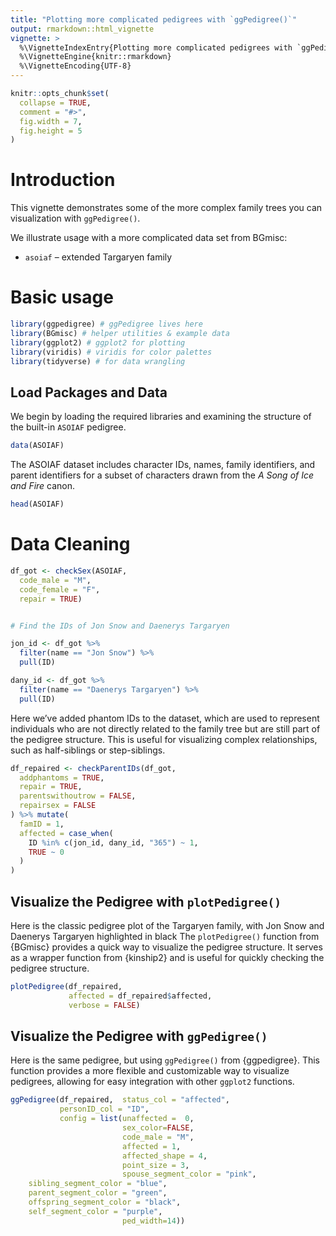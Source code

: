 ```yaml
---
title: "Plotting more complicated pedigrees with `ggPedigree()`"
output: rmarkdown::html_vignette
vignette: >
  %\VignetteIndexEntry{Plotting more complicated pedigrees with `ggPedigree()`}
  %\VignetteEngine{knitr::rmarkdown}
  %\VignetteEncoding{UTF-8}
---
```


```r
knitr::opts_chunk$set(
  collapse = TRUE,
  comment = "#>",
  fig.width = 7,
  fig.height = 5
)
```



# Introduction

This vignette demonstrates some of the more complex family trees you can visualization with `ggPedigree()`.

We illustrate usage with a more complicated data set from BGmisc:

- `asoiaf` – extended Targaryen family


# Basic usage

```r
library(ggpedigree) # ggPedigree lives here
library(BGmisc) # helper utilities & example data
library(ggplot2) # ggplot2 for plotting
library(viridis) # viridis for color palettes
library(tidyverse) # for data wrangling
```

## Load Packages and Data

We begin by loading the required libraries and examining the structure of the built-in `ASOIAF` pedigree.

```r
data(ASOIAF)
```

The ASOIAF dataset includes character IDs, names, family identifiers, and  parent identifiers for a subset of characters drawn from the *A Song of Ice and Fire* canon.

```r
head(ASOIAF)
```


# Data Cleaning

```r

df_got <- checkSex(ASOIAF,
  code_male = "M",
  code_female = "F",
  repair = TRUE)


# Find the IDs of Jon Snow and Daenerys Targaryen

jon_id <- df_got %>%
  filter(name == "Jon Snow") %>%
  pull(ID)

dany_id <- df_got %>%
  filter(name == "Daenerys Targaryen") %>%
  pull(ID)

```

Here we've added phantom IDs to the dataset, which are used to represent individuals who are not directly related to the family tree but are still part of the pedigree structure. This is useful for visualizing complex relationships, such as half-siblings or step-siblings.

```r
df_repaired <- checkParentIDs(df_got,
  addphantoms = TRUE,
  repair = TRUE,
  parentswithoutrow = FALSE,
  repairsex = FALSE
) %>% mutate(
  famID = 1,
  affected = case_when(
    ID %in% c(jon_id, dany_id, "365") ~ 1,
    TRUE ~ 0
  )
)
```


## Visualize the Pedigree with `plotPedigree()`


Here is the classic pedigree plot of the Targaryen family, with Jon Snow and Daenerys Targaryen highlighted in black The `plotPedigree()` function from {BGmisc} provides a quick way to visualize the pedigree structure. It serves as a wrapper function from {kinship2} and is useful for quickly checking the pedigree structure.

```r

plotPedigree(df_repaired, 
             affected = df_repaired$affected, 
             verbose = FALSE)

```


## Visualize the Pedigree with `ggPedigree()`

Here is the same pedigree, but using `ggPedigree()` from {ggpedigree}. This function provides a more flexible and customizable way to visualize pedigrees, allowing for easy integration with other `ggplot2` functions.

```r


ggPedigree(df_repaired,  status_col = "affected",  
           personID_col = "ID",  
           config = list(unaffected =  0,
                         sex_color=FALSE,
                         code_male = "M",
                         affected = 1,
                         affected_shape = 4,
                         point_size = 3,
                         spouse_segment_color = "pink",
    sibling_segment_color = "blue",
    parent_segment_color = "green",
    offspring_segment_color = "black",
    self_segment_color = "purple",
                         ped_width=14))

```



